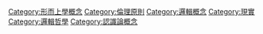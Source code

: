 [[Category:形而上學概念|Category:形而上學概念]]
[[Category:倫理原則|Category:倫理原則]]
[[Category:邏輯概念|Category:邏輯概念]]
[[Category:現實|Category:現實]]
[[Category:邏輯哲學|Category:邏輯哲學]]
[[Category:認識論概念|Category:認識論概念]]